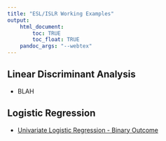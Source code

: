 ```yaml
---
title: "ESL/ISLR Working Examples"
output: 
    html_document:
        toc: TRUE
        toc_float: TRUE
    pandoc_args: "--webtex"
---
```


## Linear Discriminant Analysis

- BLAH

## Logistic Regression

- [Univariate Logistic Regression - Binary Outcome](univariate_binary_logistic.html)